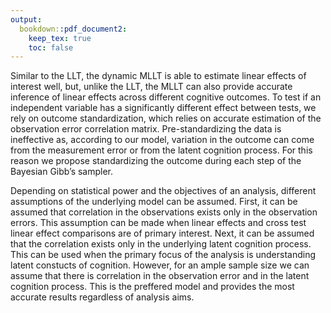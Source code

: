 ```yaml
---
output: 
  bookdown::pdf_document2:
    keep_tex: true
    toc: false
---
```


Similar to the LLT, the dynamic MLLT is able to  estimate linear effects of interest well, but, unlike the LLT, the MLLT can also provide accurate inference of linear effects across different cognitive outcomes. To test if an independent variable has a significantly different effect between tests, we rely on outcome standardization, which relies on accurate estimation of the observation error correlation matrix. Pre-standardizing the data is ineffective as, according to our model, variation in the outcome can come from the measurement error or from the latent cognition process. For this reason we propose standardizing the outcome during each step of the Bayesian Gibb's sampler.

Depending on statistical power and the objectives of an analysis, different assumptions of the underlying model can be assumed. First, it can be assumed that correlation in the observations exists only in the observation errors. This assumption can be made when linear effects and cross test linear effect comparisons are of primary interest. Next, it can be assumed that the correlation exists only in the underlying latent cognition process. This can be used when the primary focus of the analysis is understanding latent constucts of cognition. However, for an ample sample size we can assume that there is correlation in the observation error and in the latent cognition process. This is the preffered model and provides the most accurate results regardless of analysis aims.
